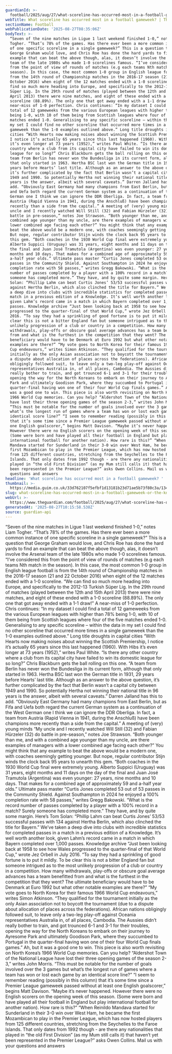 ```yaml
---
guardianId: >-
  football/2025/aug/27/what-scoreline-has-occurred-most-in-a-football-gameweek-the-knowledge
webTitle: What scoreline has occurred most in a football gameweek? | The Knowledge
sectionName: Football
webPublicationDate: '2025-08-27T08:35:06Z'
bodyText: >-
  “Seven of the nine matches in Ligue 1 last weekend finished 1-0,” notes Liam
  Togher. “That’s 78% of the games. Has there ever been a more common instance
  of one specific scoreline in a single gameweek?” This is a question that
  George Graham would love, and Chris Roe has done the hard yards to find an
  example that can beat the above though, alas, it doesn’t involve the Arsenal
  team of the late 1980s who made 1-0 scorelines famous. “I’ve considered this
  from the point of view of rounds of matches (e.g each teams Nth match in the
  season). In this case, the most common 1-0 group in English league football is
  from the 14th round of Championship matches in the 2016-17 season (21 and 22
  October 2016) when eight of the 12 matches ended with a 1-0 scoreline. “We can
  find so much more heading into Europe, and specifically to the 2012-13 Turkish
  Süper Lig. In the 29th round of matches (played between the 12th and 15th
  April 2013) there were nine matches, and eight of these ended with a 1-0
  scoreline (88.89%). The only one that got away ended with a 1-1 draw!” A
  near-miss of 1-0 perfection. Chris continues: “In my dataset I could find a
  total of 12 gameweeks from the various European leagues with higher than 78%
  being 1-0, with 10 of them being from Scottish leagues where four of the five
  matches ended 1-0. Generalising to any specific scoreline – within the data in
  my set I could find no other scoreline that occurred more times in a single
  gameweek than the 1-0 examples outlined above.” Long title droughts in capital
  cities “With Hearts now making noises about winning the Scottish Premiership,
  I notice it’s actually 65 years since this last happened (1960). With Hibs
  it’s even longer at 73 years (1952),” writes Paul White. “Is there any other
  country where a club from its capital city have failed to win its domestic
  league for so long?” Chris Blackburn gets the ball rolling on this one. “A
  team from Berlin has never won the Bundesliga in its current form, although
  that only started in 1963. Hertha BSC last won the German title in 1931, 29
  years before Hearts’ last title. Although as an answer to the above question,
  it’s further complicated by the fact that Berlin wasn’t a capital city between
  1949 and 1990. So potentially Hertha not winning their national title in 96
  years is the answer, albeit with several caveats.” Darren Jalland has this to
  add. “Obviously East Germany had many champions from East Berlin, but as Fifa
  and Uefa both regard the current German system as a continuation of the West
  German one I think we can ignore the DDR Oberliga. In fact, a team from
  Austria (Rapid Vienna in 1941, during the Anschluß) have been champions more
  recently than a side from the capital.” A meeting of (very) young minds “My
  uncle and I recently watched Will Still (32) and Fabian Hürzeler (32) do
  battle in pre-season,” notes Joe Strawson. “Both younger than me, and with a
  combined age younger than my uncle, are there examples of managers with a
  lower combined age facing each other?” You might think that any example to
  beat the above would be a modern one, with coaches seemingly getting younger.
  But nope, regular contributor Stijn winds the clock back 95 years to unearth
  this gem. “Both coaches in the 1930 World Cup final were extremely young.
  Alberto Suppici (Uruguay) was 31 years, eight months and 11 days on the day of
  the final and Juan José Tramutola (Argentina) was even younger: 27 years, nine
  months and 10 days. That makes for a combined age of approximately 59 and
  a-half year olds.” Ultimate pass master “Curtis Jones completed 53 out of 53
  passes in the Community Shield. Against Southampton in 2024 he enjoyed a 100%
  completion rate with 58 passes,” writes Gregg Bakowski. “What is the record
  number of passes completed by a player with a 100% record in a match? Surely
  someone has completed more.” They have, and by quite some margin. Here’s Tom
  Solan: “Phillip Lahm can beat Curtis Jones’ 53/53 successful passes with 134
  against Hertha Berlin, which also clinched the title for Bayern.” We’ve taken
  a deep dive into clubs with incredible statistics for completed passes in a
  match in a previous edition of a Knowledge. It’s well worth another look,
  given Lahm’s record came in a match in which Bayern completed over 1,000
  passes. Knowledge archive “Just been looking back at 1958 to see how Wales
  progressed to the quarter-final of that World Cup,” wrote Jez Orbell in July
  2016. “To say they had a sprinkling of good fortune is to put it mildly. To be
  clear this is not a bitter England fan but someone intrigued as to the most
  unlikely progression of a club or country in a competition. How many
  withdrawals, play-offs or obscure goal average advances has a team benefitted
  from and what is the furthest in the competition that they went? The ultimate
  beneficiary would have to be Denmark at Euro 1992 but what other notable
  examples are there?” “My vote goes to North Korea for their famous 1966 World
  Cup endeavours,” writes Simon Atkinson. “They qualified for the tournament
  initially as the only Asian association not to boycott the tournament (due to
  a dispute about allocation of places across the federations). African nations
  obligingly followed suit, to leave only a two-leg play-off against Oceania
  representatives Australia in, of all places, Cambodia. The Aussies didn’t
  really bother to train, and got trounced 6-1 and 3-1 for their troubles,
  opening the way for the North Koreans to embark on their journey to Ayresome
  Park and ultimately Goodison Park, where they succumbed to Portugal in the
  quarter-final having won one of their four World Cup finals games.” Ah, but it
  was a good one to win. This piece is also worth revisiting on North Korea’s
  1966 World Cup memories. Can you help? “Aldershot Town of the National League
  have lost their three opening games of the season 2-3,” writes John Morris.
  “This must be notable for the number of goals involved over the 3 games but
  what’s the longest run of games where a team has won or lost each game by an
  identical score line?” “I seem to remember reading (possibly in this column)
  that it’s some time since a Premier League gameweek passed without at least
  one English goalscorer,” begins Matt Davison. “Maybe it’s never happened.
  However there were no English scorers on the opening week of this season.
  (Some were born and have played all their football in England but play
  international football for another nation). How rare is this?” “When Reinildo
  Mandava started for Sunderland in their 3-0 win over West Ham, he became the
  first Mozambican to play in the Premier League, which has now hosted players
  from 125 different countries, stretching from the Seychelles to the Faroe
  Islands. That only dates from 1992 though - are there any nationalities that
  played in “the old First Division” (as my Mum still calls it) that haven’t yet
  been represented in the Premier League?” asks Owen Collins. Mail us with your
  questions and answers
headline: 'What scoreline has occurred most in a football gameweek? '
thumbnail: >-
  https://media.guim.co.uk/33d762107f5efbf1d13181b23d71ae5b73f80c3a/134_0_1771_1417/500.jpg
slug: what-scoreline-has-occurred-most-in-a-football-gameweek-or-the-knowledge
webUrl: >-
  https://www.theguardian.com/football/2025/aug/27/what-scoreline-has-occurred-most-in-a-football-gameweek-the-knowledge
generatedAt: '2025-08-27T10:15:58.538Z'
source: guardian-api
---
```

“Seven of the nine matches in Ligue 1 last weekend finished 1-0,” notes Liam Togher. “That’s 78% of the games. Has there ever been a more common instance of one specific scoreline in a single gameweek?” This is a question that George Graham would love, and Chris Roe has done the hard yards to find an example that can beat the above though, alas, it doesn’t involve the Arsenal team of the late 1980s who made 1-0 scorelines famous. “I’ve considered this from the point of view of rounds of matches (e.g each teams Nth match in the season). In this case, the most common 1-0 group in English league football is from the 14th round of Championship matches in the 2016-17 season (21 and 22 October 2016) when eight of the 12 matches ended with a 1-0 scoreline. “We can find so much more heading into Europe, and specifically to the 2012-13 Turkish Süper Lig. In the 29th round of matches (played between the 12th and 15th April 2013) there were nine matches, and eight of these ended with a 1-0 scoreline (88.89%). The only one that got away ended with a 1-1 draw!” A near-miss of 1-0 perfection. Chris continues: “In my dataset I could find a total of 12 gameweeks from the various European leagues with higher than 78% being 1-0, with 10 of them being from Scottish leagues where four of the five matches ended 1-0. Generalising to any specific scoreline – within the data in my set I could find no other scoreline that occurred more times in a single gameweek than the 1-0 examples outlined above.” Long title droughts in capital cities “With Hearts now making noises about winning the Scottish Premiership, I notice it’s actually 65 years since this last happened (1960). With Hibs it’s even longer at 73 years (1952),” writes Paul White. “Is there any other country where a club from its capital city have failed to win its domestic league for so long?” Chris Blackburn gets the ball rolling on this one. “A team from Berlin has never won the Bundesliga in its current form, although that only started in 1963. Hertha BSC last won the German title in 1931, 29 years before Hearts’ last title. Although as an answer to the above question, it’s further complicated by the fact that Berlin wasn’t a capital city between 1949 and 1990. So potentially Hertha not winning their national title in 96 years is the answer, albeit with several caveats.” Darren Jalland has this to add. “Obviously East Germany had many champions from East Berlin, but as Fifa and Uefa both regard the current German system as a continuation of the West German one I think we can ignore the DDR Oberliga. In fact, a team from Austria (Rapid Vienna in 1941, during the Anschluß) have been champions more recently than a side from the capital.” A meeting of (very) young minds “My uncle and I recently watched Will Still (32) and Fabian Hürzeler (32) do battle in pre-season,” notes Joe Strawson. “Both younger than me, and with a combined age younger than my uncle, are there examples of managers with a lower combined age facing each other?” You might think that any example to beat the above would be a modern one, with coaches seemingly getting younger. But nope, regular contributor Stijn winds the clock back 95 years to unearth this gem. “Both coaches in the 1930 World Cup final were extremely young. Alberto Suppici (Uruguay) was 31 years, eight months and 11 days on the day of the final and Juan José Tramutola (Argentina) was even younger: 27 years, nine months and 10 days. That makes for a combined age of approximately 59 and a-half year olds.” Ultimate pass master “Curtis Jones completed 53 out of 53 passes in the Community Shield. Against Southampton in 2024 he enjoyed a 100% completion rate with 58 passes,” writes Gregg Bakowski. “What is the record number of passes completed by a player with a 100% record in a match? Surely someone has completed more.” They have, and by quite some margin. Here’s Tom Solan: “Phillip Lahm can beat Curtis Jones’ 53/53 successful passes with 134 against Hertha Berlin, which also clinched the title for Bayern.” We’ve taken a deep dive into clubs with incredible statistics for completed passes in a match in a previous edition of a Knowledge. It’s well worth another look, given Lahm’s record came in a match in which Bayern completed over 1,000 passes. Knowledge archive “Just been looking back at 1958 to see how Wales progressed to the quarter-final of that World Cup,” wrote Jez Orbell in July 2016. “To say they had a sprinkling of good fortune is to put it mildly. To be clear this is not a bitter England fan but someone intrigued as to the most unlikely progression of a club or country in a competition. How many withdrawals, play-offs or obscure goal average advances has a team benefitted from and what is the furthest in the competition that they went? The ultimate beneficiary would have to be Denmark at Euro 1992 but what other notable examples are there?” “My vote goes to North Korea for their famous 1966 World Cup endeavours,” writes Simon Atkinson. “They qualified for the tournament initially as the only Asian association not to boycott the tournament (due to a dispute about allocation of places across the federations). African nations obligingly followed suit, to leave only a two-leg play-off against Oceania representatives Australia in, of all places, Cambodia. The Aussies didn’t really bother to train, and got trounced 6-1 and 3-1 for their troubles, opening the way for the North Koreans to embark on their journey to Ayresome Park and ultimately Goodison Park, where they succumbed to Portugal in the quarter-final having won one of their four World Cup finals games.” Ah, but it was a good one to win. This piece is also worth revisiting on North Korea’s 1966 World Cup memories. Can you help? “Aldershot Town of the National League have lost their three opening games of the season 2-3,” writes John Morris. “This must be notable for the number of goals involved over the 3 games but what’s the longest run of games where a team has won or lost each game by an identical score line?” “I seem to remember reading (possibly in this column) that it’s some time since a Premier League gameweek passed without at least one English goalscorer,” begins Matt Davison. “Maybe it’s never happened. However there were no English scorers on the opening week of this season. (Some were born and have played all their football in England but play international football for another nation). How rare is this?” “When Reinildo Mandava started for Sunderland in their 3-0 win over West Ham, he became the first Mozambican to play in the Premier League, which has now hosted players from 125 different countries, stretching from the Seychelles to the Faroe Islands. That only dates from 1992 though - are there any nationalities that played in “the old First Division” (as my Mum still calls it) that haven’t yet been represented in the Premier League?” asks Owen Collins. Mail us with your questions and answers
